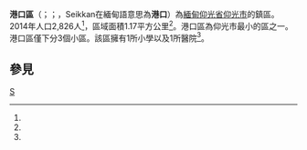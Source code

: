 {{Infobox settlement
|name = 港口區
|native_name = {{lang|my|ဆိပ်ကမ်းမြို့နယ်}}
|settlement_type = [[仰光市|仰光市]]鎮區
|image_skyline = 
|image_map = 
|mapsize = 
|map_caption = 
|pushpin_label_position = bottom
|pushpin_map = Burma
|pushpin_map_caption = 港口區在緬甸的位置
|seat = 
|seat_type = 
|subdivision_type = 國家
|subdivision_name = {{flag|Burma}}
|subdivision_type1 = [[缅甸行政区划|省邦]]
|subdivision_name1 = [[仰光省|仰光省]]
|subdivision_type3 = 市
|subdivision_name3 = [[仰光市|仰光市]]
|subdivision_type4 = 鎮區
|subdivision_name4 = '''港口區'''
|area_total_km2 = 1.17
|population_footnotes =<ref name="citypopulation">[http://www.citypopulation.de/php/myanmar-admin.php MYANMAR: Administrative Division] {{Wayback|url=http://www.citypopulation.de/php/myanmar-admin.php |date=20151117024737 }}. Citypopulation. 2015-11-29</ref>
|population = 2,826
|population_as_of = 2014
|population_density_km2 = 2,415.39
|coordinates_display = inline,title
|coordinates_region = MM
|latNS = N
|latd = 16
|latm = 46
|lats = 20
|longEW = E
|longd = 96
|longm = 09
|longs = 00
|elevation_ft = 
|elevation_m = 
|timezone = [[Myanmar_Standard_Time|MST]]
|utc_offset = +6:30
|postal_code = 
|area_code = 1（行動電話：80、99）<ref>{{cite web | url=http://en.18dao.net/Area_Code/Myanmar | title=Myanmar Area Codes | accessdate=2009-04-10 | archiveurl=https://web.archive.org/web/20091201164116/http://en.18dao.net/Area_Code/Myanmar | archivedate=2009-12-01 }}</ref>
|website =
|footnotes = YCDC<ref name=yc>{{Cite web | url=http://www.yangoncity.com.mm/maps/townships_pro.asp?tname=seikkan | title=Seikkan Township | publisher=Yangon City Development Committee | accessdate=2012-11-15 | deadurl=yes | archiveurl=https://web.archive.org/web/20120525051321/http://www.yangoncity.com.mm/maps/townships_pro.asp?tname=seikkan | archivedate=2012-05-25 }}</ref>
}}

'''港口區'''（{{lang-my|ဆိပ်ကမ်းမြို့နယ်}}；{{IPA-my|sʰeiʔkáɴ mjo̰nɛ̀|pron}}；{{lang-en|Seikkan Township}}，Seikkan在緬甸語意思為'''港口'''）為[[緬甸|緬甸]][[仰光省|仰光省]][[仰光市|仰光市]]的鎮區。2014年人口2,826人<ref name=citypopulation/>，區域面積1.17平方公里<ref name=citypopulation/>。港口區為仰光市最小的區之一。港口區僅下分3個小區。該區擁有1所小學以及1所醫院<ref name=yc/>。

==參見==
{{Reflist}}

{{仰光市行政區劃|state=collapsed}}
{{仰光省行政區劃|state=collapsed}}

[[Category:仰光省鎮區|S]]

{{Burma-geo-stub}}
